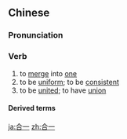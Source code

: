 ==Chinese==
{{zh-forms}}

===Pronunciation===
{{zh-pron
|m=hé一
|c=hap6 jat1
|h=pfs=ha̍p-yit
|cat=v
}}

===Verb===
{{zh-verb}}

# to [[merge]] into [[one]]
# to be [[uniform]]; to be [[consistent]]
# to be [[united]]; to have [[union]]
#: {{zh-x|使 我們 在 祢 的 裡面 合一，如同 祢 與 父 原 為 一。|Just as You and God the Father are one, Let us who believe '''have union'''.|ref={{lang|zh|小羊詩歌}} [Lamb Music] (lyrics by {{lang|zh|林婉容}} [SehLin], English translation by {{lang|zh|倪兆康}}), {{lang|zh|工人的禱告}} (“Here Am I, Send Me”)}}

====Derived terms====
{{zh-der|心口合一|天人合一|心物合一|知行合一|政教合一|檢警合一}}

[[ja:合一]]
[[zh:合一]]